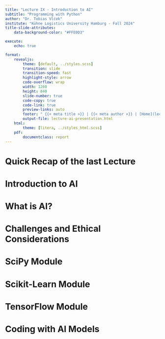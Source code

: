 ```yaml
---
title: "Lecture IX - Introduction to AI"
subtitle: "Programming with Python"
author: "Dr. Tobias Vlćek"
institute: "Kühne Logistics University Hamburg - Fall 2024"
title-slide-attributes:
    data-background-color: "#FFE0D3"

execute:
    echo: true

format:
    revealjs:
        theme: [default, ../styles.scss]
        transition: slide
        transition-speed: fast
        highlight-style: arrow
        code-overflow: wrap
        width: 1260
        height: 840
        slide-number: true
        code-copy: true
        code-link: true
        preview-links: auto
        footer: " {{< meta title >}} | {{< meta author >}} | [Home](lecture-ai.qmd)"
        output-file: lecture-ai-presentation.html
    html:
        theme: [litera, ../styles_html.scss]
    pdf: 
        documentclass: report
---
```


# [Quick Recap of the last Lecture]{.flow} {.title} 

# [Introduction to AI]{.flow} {.title}

# [What is AI?]{.flow} {.title}

# [Challenges and Ethical Considerations]{.flow} {.title}

# [SciPy Module]{.flow} {.title}

# [Scikit-Learn Module]{.flow} {.title}

# [TensorFlow Module]{.flow} {.title}

# [Coding with AI Models]{.flow} {.title}
